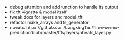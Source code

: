 * debug attention and add function to handle its output
* fix tft vignette & model itself
* tweak docs for layers and model_tft
* refactor make_arrays and ts_generator
* nbeats: https://github.com/LongxingTan/Time-series-prediction/blob/master/tfts/layers/nbeats_layer.py
